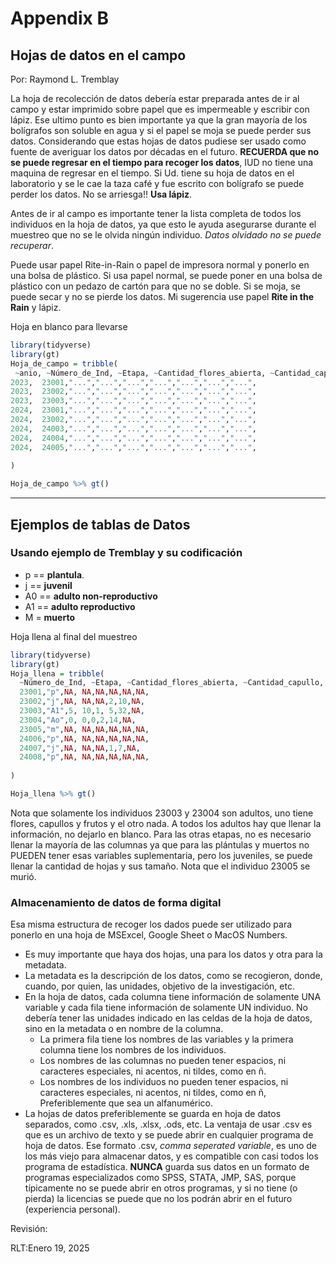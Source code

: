 # Appendix B {.unnumbered}

## Hojas de datos en el campo {.unnumbered}

Por: Raymond L. Tremblay

La hoja de recolección de datos debería estar preparada antes de ir al campo y estar imprimido sobre papel que es impermeable y escribir con lápiz. Ese ultimo punto es bien importante ya que la gran mayoría de los bolígrafos son soluble en agua y si el papel se moja se puede perder sus datos. Considerando que estas hojas de datos pudiese ser usado como fuente de averiguar los datos por décadas en el futuro. **RECUERDA que no se puede regresar en el tiempo para recoger los datos**, IUD no tiene una maquina de regresar en el tiempo. Si Ud. tiene su hoja de datos en el laboratorio y se le cae la taza café y fue escrito con bolígrafo se puede perder los datos. No se arriesga!! **Usa lápiz**.

Antes de ir al campo es importante tener la lista completa de todos los individuos en la hoja de datos, ya que esto le ayuda asegurarse durante el muestreo que no se le olvida ningún individuo. *Datos olvidado no se puede recuperar*.

Puede usar papel Rite-in-Rain o papel de impresora normal y ponerlo en una bolsa de plástico. Si usa papel normal, se puede poner en una bolsa de plástico con un pedazo de cartón para que no se doble. Si se moja, se puede secar y no se pierde los datos. Mi sugerencia use papel **Rite in the Rain** y lápiz.

Hoja en blanco para llevarse

```r

library(tidyverse)
library(gt)
Hoja_de_campo = tribble(
 ~anio, ~Número_de_Ind, ~Etapa, ~Cantidad_flores_abierta, ~Cantidad_capullo, ~ Cantidad_Frutos, ~Numero_Hojas, ~Ancho_hoja_mm, ~etc,
2023,  23001,"...","...","...","...","...","...","...",
2023,  23002,"...","...","...","...","...","...","...",
2023,  23003,"...","...","...","...","...","...","...",
2024,  23001,"...","...","...","...","...","...","...",
2024,  23002,"...","...","...","...","...","...","...",
2024,  24003,"...","...","...","...","...","...","...",
2024,  24004,"...","...","...","...","...","...","...",
2024,  24005,"...","...","...","...","...","...","...",
  
)
```

```r

Hoja_de_campo %>% gt()
```

------------------------------------------------------------------------

## Ejemplos de tablas de Datos {.unnumbered}

### Usando ejemplo de Tremblay y su codificación {.unnumbered}

-   p == **plantula**.
-   j == **juvenil**
-   A0 == **adulto non-reproductivo**
-   A1 == **adulto reproductivo**
-   M = **muerto**

Hoja llena al final del muestreo

```r

library(tidyverse)
library(gt)
Hoja_llena = tribble(
  ~Número_de_Ind, ~Etapa, ~Cantidad_flores_abierta, ~Cantidad_capullo, ~ Cantidad_Frutos, ~Numero_Hojas, ~Ancho_hoja_mm, ~etc,
  23001,"p",NA, NA,NA,NA,NA,NA,
  23002,"j",NA, NA,NA,2,10,NA,
  23003,"A1",5, 10,1, 5,32,NA,
  23004,"Ao",0, 0,0,2,14,NA,
  23005,"m",NA, NA,NA,NA,NA,NA,
  24006,"p",NA, NA,NA,NA,NA,NA,
  24007,"j",NA, NA,NA,1,7,NA,
  24008,"p",NA, NA,NA,NA,NA,NA,
  
)
```

```r

Hoja_llena %>% gt()
```

Nota que solamente los individuos 23003 y 23004 son adultos, uno tiene flores, capullos y frutos y el otro nada. A todos los adultos hay que llenar la información, no dejarlo en blanco. Para las otras etapas, no es necesario llenar la mayoría de las columnas ya que para las plántulas y muertos no PUEDEN tener esas variables suplementaria, pero los juveniles, se puede llenar la cantidad de hojas y sus tamaño. Nota que el individuo 23005 se murió.

### Almacenamiento de datos de forma digital {.unnumbered}

Esa misma estructura de recoger los dados puede ser utilizado para ponerlo en una hoja de MSExcel, Google Sheet o MacOS Numbers.

-   Es muy importante que haya dos hojas, una para los datos y otra para la metadata.
-   La metadata es la descripción de los datos, como se recogieron, donde, cuando, por quien, las unidades, objetivo de la investigación, etc.
-   En la hoja de datos, cada columna tiene información de solamente UNA variable y cada fila tiene información de solamente UN individuo. No debería tener las unidades indicado en las celdas de la hoja de datos, sino en la metadata o en nombre de la columna.
    -   La primera fila tiene los nombres de las variables y la primera columna tiene los nombres de los individuos.
    -   Los nombres de las columnas no pueden tener espacios, ni caracteres especiales, ni acentos, ni tildes, como en ñ.
    -   Los nombres de los individuos no pueden tener espacios, ni caracteres especiales, ni acentos, ni tildes, como en ñ, Preferiblemente que sea un alfanumérico.
-   La hojas de datos preferiblemente se guarda en hoja de datos separados, como .csv, .xls, .xlsx, .ods, etc. La ventaja de usar .csv es que es un archivo de texto y se puede abrir en cualquier programa de hoja de datos. Ese formato .csv, *comma seperated variable*, es uno de los más viejo para almacenar datos, y es compatible con casi todos los programa de estadística. **NUNCA** guarda sus datos en un formato de programas especializados como SPSS, STATA, JMP, SAS, porque típicamente no se puede abrir en otros programas, y si no tiene (o pierda) la licencias se puede que no los podrán abrir en el futuro (experiencia personal).

Revisión:

RLT:Enero 19, 2025
